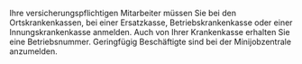 
Ihre versicherungspflichtigen Mitarbeiter müssen Sie bei den Ortskrankenkassen, bei einer Ersatzkasse, Betriebskrankenkasse oder einer Innungskrankenkasse anmelden. Auch von Ihrer Krankenkasse erhalten Sie eine Betriebsnummer. Geringfügig Beschäftigte sind bei der Minijobzentrale anzumelden.
